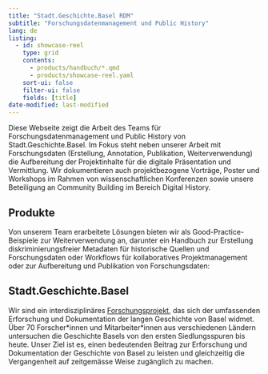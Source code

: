 ```yaml
---
title: "Stadt.Geschichte.Basel RDM"
subtitle: "Forschungsdatenmanagement und Public History"
lang: de
listing:
  - id: showcase-reel
    type: grid
    contents:
      - products/handbuch/*.qmd
      - products/showcase-reel.yaml
    sort-ui: false
    filter-ui: false
    fields: [title]
date-modified: last-modified
---
```


Diese Webseite zeigt die Arbeit des Teams für Forschungsdatenmanagement und Public History von Stadt.Geschichte.Basel. Im Fokus steht neben unserer Arbeit mit Forschungsdaten (Erstellung, Annotation, Publikation, Weiterverwendung) die Aufbereitung der Projektinhalte für die digitale Präsentation und Vermittlung. Wir dokumentieren auch projektbezogene Vorträge, Poster und Workshops im Rahmen von wissenschaftlichen Konferenzen sowie unsere Beteiligung an Community Building im Bereich Digital History.

## Produkte

Von unserem Team erarbeitete Lösungen bieten wir als Good-Practice-Beispiele zur Weiterverwendung an, darunter ein Handbuch zur Erstellung diskriminierungsfreier Metadaten für historische Quellen und Forschungsdaten oder Workflows für kollaboratives Projektmanagement oder zur Aufbereitung und Publikation von Forschungsdaten:
<!-- 
::: {.grid}

::: {.g-col-6}
Die [Forschungsdatenplattform](products/coding/plattform/index.qmd) auf Basis von CollectionBuilder stellt eine umfangreiche Sammlung von Ressourcen zur Geschichte von Basel bereit. 
:::

::: {.g-col-6}
[Handbuch](products/handbuch/index.qmd) für diskriminierungsfreie Metadaten
:::

:::

Diese Übersicht auf der Startseite kann mit Quarto auch in Form eines Listings wie folgt realisiert werden:
-->

:::{#showcase-reel}
:::

## Stadt.Geschichte.Basel

Wir sind ein interdisziplinäres [Forschungsprojekt](https://www.stadtgeschichtebasel.ch), das sich der umfassenden Erforschung und Dokumentation der langen Geschichte von Basel widmet.
Über 70 Forscher\*innen und Mitarbeiter\*innen aus verschiedenen Ländern untersuchen die Geschichte Basels von den ersten Siedlungsspuren bis heute.
Unser Ziel ist es, einen bedeutenden Beitrag zur Erforschung und Dokumentation der Geschichte von Basel zu leisten und gleichzeitig die Vergangenheit auf zeitgemässe Weise zugänglich zu machen.